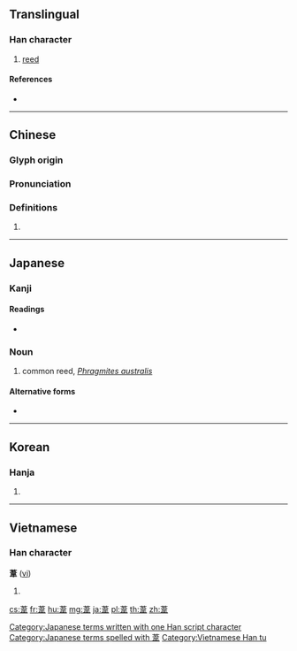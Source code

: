 {{character info/new}}
{{also|苇}}
==Translingual==

===Han character===
{{Han char|rn=140|rad=艸|as=09|sn=15|four=44506|canj=TDMQ|ids=⿱艹韋}}

# [[reed]]

====References====
* {{Han ref|kx=1045.280|dkj=31437|dj=1507.020|hdz=53258.040|uh=8466|ud=33894|bh=B8AB|bd=47275}}

----

==Chinese==
{{zh-forms|s=苇}}

===Glyph origin===
{{Han etym}}

===Pronunciation===
{{zh-pron
|m=wěi
|c=wai5
|h=pfs=
|md=
|mn=
|w=
|mc=y
|oc=y
|cat=
}}

===Definitions===
{{zh-hanzi}}

# {{rfdef|lang=zh}}

----

==Japanese==
{{wikispecies|Phragmites australis}}

===Kanji===
{{ja-kanji|grade=n|rs=艸09}}

====Readings====
* {{ja-readings|goon=[[い]] (i)|kanon=[[い]] (i)|kun=[[あし]] (ashi), [[よし]] (yoshi)}}

===Noun===
{{ja-noun|よし|ヨシ}}

# common reed, ''[[Phragmites australis]]''

====Alternative forms====
* {{l|ja|あし|tr=ashi}}

[[Category:Japanese terms written with one Han script character]]
[[Category:Japanese terms spelled with 葦]]

----

==Korean==

===Hanja===
{{ko-hanja|hangeul=위|eumhun=|rv=wi|mr=wi|y=wi}}

# {{defn|lang=ko|sort=艸09}}

----

==Vietnamese==

===Han character===
'''葦''' ([[vi]])

# {{defn|vi}}

[[Category:Vietnamese Han tu]]

[[cs:葦]]
[[fr:葦]]
[[hu:葦]]
[[mg:葦]]
[[ja:葦]]
[[pl:葦]]
[[th:葦]]
[[zh:葦]]